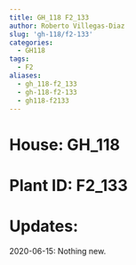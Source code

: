 ```yaml
---
title: GH_118 F2_133
author: Roberto Villegas-Diaz
slug: 'gh-118/f2-133'
categories:
  - GH118
tags:
  - F2
aliases:
  - gh_118-f2_133
  - gh-118-f2-133
  - gh118-f2133
---
```


# **House**: GH_118
# **Plant ID**: F2_133
# **Updates**: 
2020-06-15: Nothing new.
